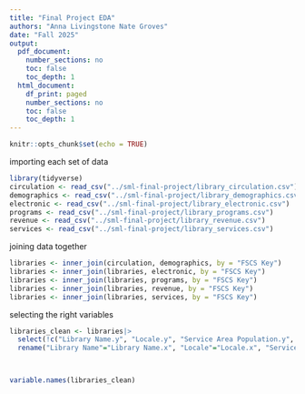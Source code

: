 ```yaml
---
title: "Final Project EDA"
authors: "Anna Livingstone Nate Groves"
date: "Fall 2025"
output:
  pdf_document:
    number_sections: no
    toc: false
    toc_depth: 1
  html_document:
    df_print: paged
    number_sections: no
    toc: false
    toc_depth: 1
---
```


```r
knitr::opts_chunk$set(echo = TRUE)
```

importing each set of data
```r
library(tidyverse)
circulation <- read_csv("../sml-final-project/library_circulation.csv")
demographics <- read_csv("../sml-final-project/library_demographics.csv")
electronic <- read_csv("../sml-final-project/library_electronic.csv")
programs <- read_csv("../sml-final-project/library_programs.csv")
revenue <- read_csv("../sml-final-project/library_revenue.csv")
services <- read_csv("../sml-final-project/library_services.csv")
```

joining data together
```r
libraries <- inner_join(circulation, demographics, by = "FSCS Key")
libraries <- inner_join(libraries, electronic, by = "FSCS Key")
libraries <- inner_join(libraries, programs, by = "FSCS Key")
libraries <- inner_join(libraries, revenue, by = "FSCS Key")
libraries <- inner_join(libraries, services, by = "FSCS Key")
```

selecting the right variables
```r
libraries_clean <- libraries|>
  select(!c("Library Name.y", "Locale.y", "Service Area Population.y", "Library Name.x.x" ,"Locale.x.x",  "Suppression Note.x", "Service Area Population.x.x", "Library Name.y.y",  "Locale.y.y", "Service Area Population.y.y", "Library Name.x.x.x", "Locale.x.x.x", "Suppression Note.y", "Service Area Population.x.x.x", "Library Name.y.y.y", "Locale.y.y.y", "Service Area Population.y.y.y"))|>
  rename("Library Name"="Library Name.x", "Locale"="Locale.x", "Service Area Population"="Service Area Population.x", "Service Hours per Year"="Hours/Year")



variable.names(libraries_clean)
```

